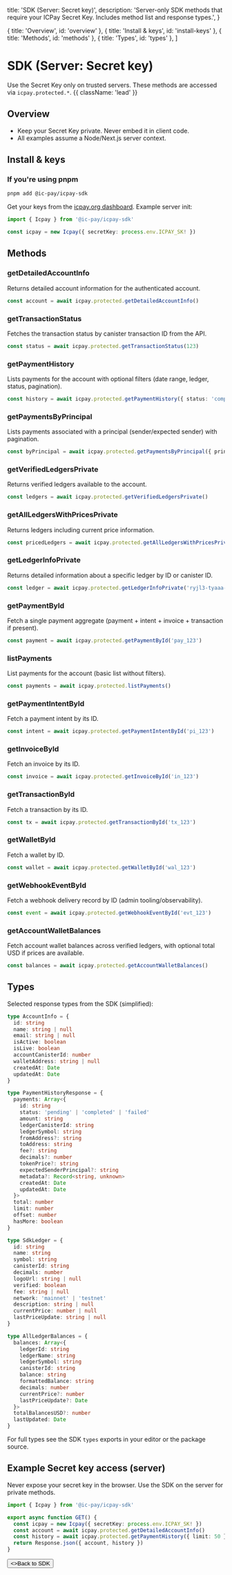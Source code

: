   title: 'SDK (Server: Secret key)',
  description:
    'Server-only SDK methods that require your ICPay Secret Key. Includes method list and response types.',
}

  { title: 'Overview', id: 'overview' },
  { title: 'Install & keys', id: 'install-keys' },
  { title: 'Methods', id: 'methods' },
  { title: 'Types', id: 'types' },
]

# SDK (Server: Secret key)

Use the Secret Key only on trusted servers. These methods are accessed via `icpay.protected.*`. {{ className: 'lead' }}

## Overview

- Keep your Secret Key private. Never embed it in client code.
- All examples assume a Node/Next.js server context.

## Install & keys

### If you're using pnpm
```bash
pnpm add @ic-pay/icpay-sdk
```

Get your keys from the [icpay.org dashboard](/icpay-org). Example server init:

```ts {{ title: 'Initialize (server)' }}
import { Icpay } from '@ic-pay/icpay-sdk'

const icpay = new Icpay({ secretKey: process.env.ICPAY_SK! })
```

## Methods

### getDetailedAccountInfo
Returns detailed account information for the authenticated account.

```ts
const account = await icpay.protected.getDetailedAccountInfo()
```

### getTransactionStatus
Fetches the transaction status by canister transaction ID from the API.

```ts
const status = await icpay.protected.getTransactionStatus(123)
```

### getPaymentHistory
Lists payments for the account with optional filters (date range, ledger, status, pagination).

```ts
const history = await icpay.protected.getPaymentHistory({ status: 'completed', limit: 50 })
```

### getPaymentsByPrincipal
Lists payments associated with a principal (sender/expected sender) with pagination.

```ts
const byPrincipal = await icpay.protected.getPaymentsByPrincipal({ principalId: 'aaaa-bbbb-cccc', limit: 10 })
```

### getVerifiedLedgersPrivate
Returns verified ledgers available to the account.

```ts
const ledgers = await icpay.protected.getVerifiedLedgersPrivate()
```

### getAllLedgersWithPricesPrivate
Returns ledgers including current price information.

```ts
const pricedLedgers = await icpay.protected.getAllLedgersWithPricesPrivate()
```

### getLedgerInfoPrivate
Returns detailed information about a specific ledger by ID or canister ID.

```ts
const ledger = await icpay.protected.getLedgerInfoPrivate('ryjl3-tyaaa-aaaaa-aaaba-cai')
```

### getPaymentById
Fetch a single payment aggregate (payment + intent + invoice + transaction if present).

```ts
const payment = await icpay.protected.getPaymentById('pay_123')
```

### listPayments
List payments for the account (basic list without filters).

```ts
const payments = await icpay.protected.listPayments()
```

### getPaymentIntentById
Fetch a payment intent by its ID.

```ts
const intent = await icpay.protected.getPaymentIntentById('pi_123')
```

### getInvoiceById
Fetch an invoice by its ID.

```ts
const invoice = await icpay.protected.getInvoiceById('in_123')
```

### getTransactionById
Fetch a transaction by its ID.

```ts
const tx = await icpay.protected.getTransactionById('tx_123')
```

### getWalletById
Fetch a wallet by ID.

```ts
const wallet = await icpay.protected.getWalletById('wal_123')
```

### getWebhookEventById
Fetch a webhook delivery record by ID (admin tooling/observability).

```ts
const event = await icpay.protected.getWebhookEventById('evt_123')
```

### getAccountWalletBalances
Fetch account wallet balances across verified ledgers, with optional total USD if prices are available.

```ts
const balances = await icpay.protected.getAccountWalletBalances()
```

## Types

Selected response types from the SDK (simplified):

```ts
type AccountInfo = {
  id: string
  name: string | null
  email: string | null
  isActive: boolean
  isLive: boolean
  accountCanisterId: number
  walletAddress: string | null
  createdAt: Date
  updatedAt: Date
}

type PaymentHistoryResponse = {
  payments: Array<{
    id: string
    status: 'pending' | 'completed' | 'failed'
    amount: string
    ledgerCanisterId: string
    ledgerSymbol: string
    fromAddress?: string
    toAddress: string
    fee?: string
    decimals?: number
    tokenPrice?: string
    expectedSenderPrincipal?: string
    metadata?: Record<string, unknown>
    createdAt: Date
    updatedAt: Date
  }>
  total: number
  limit: number
  offset: number
  hasMore: boolean
}

type SdkLedger = {
  id: string
  name: string
  symbol: string
  canisterId: string
  decimals: number
  logoUrl: string | null
  verified: boolean
  fee: string | null
  network: 'mainnet' | 'testnet'
  description: string | null
  currentPrice: number | null
  lastPriceUpdate: string | null
}

type AllLedgerBalances = {
  balances: Array<{
    ledgerId: string
    ledgerName: string
    ledgerSymbol: string
    canisterId: string
    balance: string
    formattedBalance: string
    decimals: number
    currentPrice?: number
    lastPriceUpdate?: Date
  }>
  totalBalancesUSD?: number
  lastUpdated: Date
}
```

For full types see the SDK `types` exports in your editor or the package source.


## Example Secret key access (server)

Never expose your secret key in the browser. Use the SDK on the server for private methods.

```ts {{ title: 'Next.js Route Handler (server)' }}
import { Icpay } from '@ic-pay/icpay-sdk'

export async function GET() {
  const icpay = new Icpay({ secretKey: process.env.ICPAY_SK! })
  const account = await icpay.protected.getDetailedAccountInfo()
  const history = await icpay.protected.getPaymentHistory({ limit: 50 })
  return Response.json({ account, history })
}
```

<div className="not-prose">
  <Button href="/sdk" variant="text" arrow="right">
    <>Back to SDK</>
  </Button>
</div>



